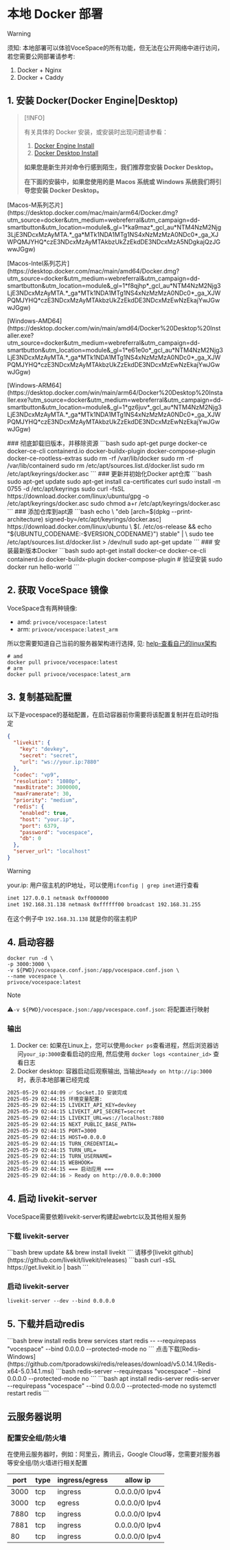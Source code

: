 
# 本地 Docker 部署

> [!WARNING]
> 须知: 本地部署可以体验VoceSpace的所有功能，但无法在公开网络中进行访问，若您需要公网部署请参考:
> 1. Docker + Nginx
> 2. Docker + Caddy

## 1. 安装 Docker(Docker Engine|Desktop)

> [!INFO]
>
> 有关具体的 Docker 安装，或安装时出现问题请参看：
>
> 1. [Docker Engine Install](https://docs.docker.com/engine/install)
> 2. [Docker Desktop Install](https://docs.docker.com/desktop/)
>
> **如果您是新生并对命令行感到陌生，我们推荐您安装 Docker Desktop。**
>
> **在下面的安装中，如果您使用的是 Macos 系统或 Windows 系统我们将引导您安装 Docker Desktop。**

<Tabs>
    <Tab label="Macos" style={{padding: "16px"}}>
        <p>
            [Macos-M系列芯片](https://desktop.docker.com/mac/main/arm64/Docker.dmg?utm_source=docker&utm_medium=webreferral&utm_campaign=dd-smartbutton&utm_location=module&_gl=1*ka9maz*_gcl_au*NTM4NzM2Njg3LjE3NDcxMzAyMTA.*_ga*MTk1NDA1MTg1NS4xNzMzMzA0NDc0*_ga_XJWPQMJYHQ*czE3NDcxMzAyMTAkbzUkZzEkdDE3NDcxMzA5NDgkajQzJGwwJGgw)
        </p>
        <p>
            [Macos-Intel系列芯片](https://desktop.docker.com/mac/main/amd64/Docker.dmg?utm_source=docker&utm_medium=webreferral&utm_campaign=dd-smartbutton&utm_location=module&_gl=1*f8qjhp*_gcl_au*NTM4NzM2Njg3LjE3NDcxMzAyMTA.*_ga*MTk1NDA1MTg1NS4xNzMzMzA0NDc0*_ga_XJWPQMJYHQ*czE3NDcxMzAyMTAkbzUkZzEkdDE3NDcxMzEwNzEkajYwJGwwJGgw)
        </p>
    </Tab>
    <Tab label="Windows" style={{padding: "16px"}}>
       <p>
         [Windows-AMD64](https://desktop.docker.com/win/main/amd64/Docker%20Desktop%20Installer.exe?utm_source=docker&utm_medium=webreferral&utm_campaign=dd-smartbutton&utm_location=module&_gl=1*e61e0o*_gcl_au*NTM4NzM2Njg3LjE3NDcxMzAyMTA.*_ga*MTk1NDA1MTg1NS4xNzMzMzA0NDc0*_ga_XJWPQMJYHQ*czE3NDcxMzAyMTAkbzUkZzEkdDE3NDcxMzEwNzEkajYwJGwwJGgw)
       </p>
       <p>
        [Windows-ARM64](https://desktop.docker.com/win/main/arm64/Docker%20Desktop%20Installer.exe?utm_source=docker&utm_medium=webreferral&utm_campaign=dd-smartbutton&utm_location=module&_gl=1*gz6juv*_gcl_au*NTM4NzM2Njg3LjE3NDcxMzAyMTA.*_ga*MTk1NDA1MTg1NS4xNzMzMzA0NDc0*_ga_XJWPQMJYHQ*czE3NDcxMzAyMTAkbzUkZzEkdDE3NDcxMzEwNzEkajYwJGwwJGgw)
       </p>
    </Tab>
    <Tab label="Linux(Ubuntu)" style={{padding: "0 16px"}}>
### 彻底卸载旧版本，并移除资源
 ```bash
sudo apt-get purge docker-ce docker-ce-cli containerd.io docker-buildx-plugin docker-compose-plugin docker-ce-rootless-extras
sudo rm -rf /var/lib/docker
sudo rm -rf /var/lib/containerd
sudo rm /etc/apt/sources.list.d/docker.list
sudo rm /etc/apt/keyrings/docker.asc
```
### 更新并初始化Docker apt仓库
```bash
sudo apt-get update
sudo apt-get install ca-certificates curl
sudo install -m 0755 -d /etc/apt/keyrings
sudo curl -fsSL https://download.docker.com/linux/ubuntu/gpg -o /etc/apt/keyrings/docker.asc
sudo chmod a+r /etc/apt/keyrings/docker.asc
```
### 添加仓库到apt源
```bash
echo \
  "deb [arch=$(dpkg --print-architecture) signed-by=/etc/apt/keyrings/docker.asc] https://download.docker.com/linux/ubuntu \
  $(. /etc/os-release && echo "${UBUNTU_CODENAME:-$VERSION_CODENAME}") stable" | \
  sudo tee /etc/apt/sources.list.d/docker.list > /dev/null
sudo apt-get update
```
### 安装最新版本Docker
```bash
sudo apt-get install docker-ce docker-ce-cli containerd.io docker-buildx-plugin docker-compose-plugin
# 验证安装
sudo docker run hello-world
```
    </Tab>

</Tabs>

## 2. 获取 VoceSpace 镜像

VoceSpace含有两种镜像:
- amd: `privoce/vocespace:latest`
- arm: `privoce/vocespace:latest_arm`

所以您需要知道自己当前的服务器架构进行选择, 见: [help-查看自己的linux架构](/zh/doc/deploy/help#查看自己的linux架构)

```shell
# amd
docker pull privoce/vocespace:latest
# arm
docker pull privoce/vocespace:latest_arm
```

## 3. 复制基础配置

以下是vocespace的基础配置，在启动容器前你需要将该配置复制并在启动时指定

```json
{
  "livekit": {
    "key": "devkey",
    "secret": "secret",
    "url": "ws://your.ip:7880"
  },
  "codec": "vp9",
  "resolution": "1080p",
  "maxBitrate": 3000000,
  "maxFramerate": 30,
  "priority": "medium",
  "redis": { 
    "enabled": true, 
    "host": "your.ip", 
    "port": 6379, 
    "password": "vocespace", 
    "db": 0 
  },
  "server_url": "localhost"
}
```

> [!WARNING]
>
> your.ip: 用户宿主机的IP地址，可以使用`ifconfig | grep inet`进行查看
> ```bash
> inet 127.0.0.1 netmask 0xff000000
> inet 192.168.31.138 netmask 0xffffff00 broadcast 192.168.31.255
> ```
> 在这个例子中 `192.168.31.138` 就是你的宿主机IP


## 4. 启动容器

```shell
docker run -d \
-p 3000:3000 \
-v ${PWD}/vocespace.conf.json:/app/vocespace.conf.json \
--name vocespace \
privoce/vocespace:latest
```

> [!NOTE]
>
> ⚠️`-v ${PWD}/vocespace.json:/app/vocespace.conf.json`: 将配置进行映射


### 输出

1. Docker ce: 如果在Linux上，您可以使用`docker ps`查看进程，然后浏览器访问`your_ip:3000`查看启动的应用, 然后使用 `docker logs <container_id>` 查看日志
2. Docker desktop: 容器启动后观察输出, 当输出`Ready on http://ip:3000`时，表示本地部署已经完成


```bash
2025-05-29 02:44:09 ✅ Socket.IO 安装完成
2025-05-29 02:44:15 环境变量配置:
2025-05-29 02:44:15 LIVEKIT_API_KEY=devkey
2025-05-29 02:44:15 LIVEKIT_API_SECRET=secret
2025-05-29 02:44:15 LIVEKIT_URL=ws://localhost:7880
2025-05-29 02:44:15 NEXT_PUBLIC_BASE_PATH=
2025-05-29 02:44:15 PORT=3000
2025-05-29 02:44:15 HOST=0.0.0.0
2025-05-29 02:44:15 TURN_CREDENTIAL=
2025-05-29 02:44:15 TURN_URL=
2025-05-29 02:44:15 TURN_USERNAME=
2025-05-29 02:44:15 WEBHOOK=
2025-05-29 02:44:15 === 启动应用 ===
2025-05-29 02:44:16 > Ready on http://0.0.0.0:3000
```

## 4. 启动 livekit-server

VoceSpace需要依赖livekit-server构建起webrtc以及其他相关服务

### 下载 livekit-server
<Tabs>
    <Tab label="Macos">
    ```bash
    brew update && brew install livekit
    ```
    </Tab>
    <Tab label="Windows" style={{padding: "6px"}}>
        请移步[livekit github](https://github.com/livekit/livekit/releases)
    </Tab>
    <Tab label="Linux">
    ```bash
    curl -sSL https://get.livekit.io | bash
    ```
    </Tab>
</Tabs>

### 启动 livekit-server

```
livekit-server --dev --bind 0.0.0.0
```

## 5. 下载并启动redis

<Tabs>
    <Tab label="Macos">
    ```bash
    brew install redis
    brew services start redis -- --requirepass "vocespace" --bind 0.0.0.0 --protected-mode no
    ```
    </Tab>
    <Tab label="Windows" style={{padding: "6px"}}>
        点击下载[Redis-Windows](https://github.com/tporadowski/redis/releases/download/v5.0.14.1/Redis-x64-5.0.14.1.msi)
        ```bash
        redis-server --requirepass "vocespace" --bind 0.0.0.0 --protected-mode no
        ```
    </Tab>
    <Tab label="Linux">
    ```bash
    apt install redis-server
    redis-server --requirepass "vocespace" --bind 0.0.0.0 --protected-mode no
    systemctl restart redis
    ```
    </Tab>
</Tabs>

## 云服务器说明

### 配置安全组/防火墙

在使用云服务器时，例如：阿里云，腾讯云，Google Cloud等，您需要对服务器等安全组/防火墙进行相关配置

| port | type | ingress/egress | allow ip |
|--|--|--|--|
| 3000 | tcp | ingress | 0.0.0.0/0 Ipv4 |
| 3000 | tcp | egress | 0.0.0.0/0 Ipv4 |
| 7880 | tcp | ingress | 0.0.0.0/0 Ipv4 |
| 7881 | tcp | ingress | 0.0.0.0/0 Ipv4 |
| 80 | tcp | ingress | 0.0.0.0/0 Ipv4 |
